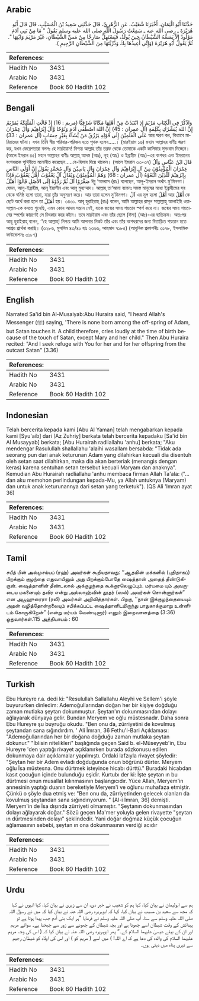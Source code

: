 ## Arabic


<div dir="rtl" lang="ar" style={{fontSize:'larger',backgroundColor:'#f8f9fa',padding:20}}>
حَدَّثَنَا أَبُو الْيَمَانِ، أَخْبَرَنَا شُعَيْبٌ، عَنِ الزُّهْرِيِّ، قَالَ حَدَّثَنِي سَعِيدُ بْنُ الْمُسَيَّبِ، قَالَ قَالَ أَبُو هُرَيْرَةَ ـ رضى الله عنه ـ سَمِعْتُ رَسُولَ اللَّهِ صلى الله عليه وسلم يَقُولُ ‏"‏ مَا مِنْ بَنِي آدَمَ مَوْلُودٌ إِلاَّ يَمَسُّهُ الشَّيْطَانُ حِينَ يُولَدُ، فَيَسْتَهِلُّ صَارِخًا مِنْ مَسِّ الشَّيْطَانِ، غَيْرَ مَرْيَمَ وَابْنِهَا ‏"‏‏.‏ ثُمَّ يَقُولُ أَبُو هُرَيْرَةَ ‏(‏وَإِنِّي أُعِيذُهَا بِكَ وَذُرِّيَّتَهَا مِنَ الشَّيْطَانِ الرَّجِيمِ ‏)‏‏.‏
</div>
<div style={{backgroundColor:'#f8f9fa',padding:20, marginBottom: 10}}><table> <thead> <tr> <th>References:</th> <th></th> </tr> </thead> <tbody><tr><td>Hadith No</td><td>3431</td></tr><tr><td>Arabic No</td><td>3431</td></tr><tr><td>Reference</td><td>Book 60 Hadith 102</td></tr></tbody></table></div>

## Bengali


<div dir="ltr" lang="bn" style={{fontSize:'larger',backgroundColor:'#f8f9fa',padding:20}}>
وَاذْكُرْ فِي الْكِتَابِ مَرْيَمَ إِذِ انْتَبَذَتْ مِنْ أَهْلِهَا مَكَانًا شَرْقِيًّا (مريم : 16) إِذْ قَالَتِ الْمَلٰٓئِكَةُ يٰمَرْيَمُ إِنَّ اللهَ يُبَشِّرُكِ بِكَلِمٰةٍ (آل عمران : 45) إِنَّ اللهَ اصْطَفٰى اٰدَمَ وَنُوْحًا وَّاٰلَ إِبْرَاهِيْمَ وَاٰلَ عِمْرَانَ عَلَى الْعٰلَمِيْنَ إِلَى قَوْلِهِ يَرْزُقُ مَنْ يَّشَآءُ بِغَيْرِ حِسَابٍ (آل عمران : 33) আর স্মরণ কর, কিতাবে মারিয়ামের ঘটনা। যখন তিনি স্বীয় পরিবার-পরিজন হতে পৃথক হলেন.....। (মারইয়াম ১৬) মহান আল্লাহর বাণীঃ স্মরণ কর, যখন ফেরেশতারা বললঃ হে মারইয়াম! নিশ্চয় আল্লাহ তাঁর তরফ থেকে তোমাকে একটি কালিমার সুসংবাদ দিচ্ছেন। (আলে ইমরান ৪৫) মহান আল্লাহর বাণীঃ আল্লাহ্ আদম (আঃ), নূহ (আঃ) ও ইব্রাহীম (আঃ)-এর বংশধর এবং ইমরানের বংশধরকে পৃথিবীতে মনোনীত করেছেন.....বে-হিসাব দিয়ে থাকেন। (আলে ইমরান ৩৩-৩৭) قَالَ ابْنُ عَبَّاسٍ وَآلُ عِمْرَانَ الْمُؤْمِنُوْنَ مِنْ آلِ إِبْرَاهِيْمَ وَآلِ عِمْرَانَ وَآلِ يَاسِيْنَ وَآلِ مُحَمَّدٍ يَقُوْلُ إِنَّ أَوْلَى النَّاسِ بِإِبْرٰهِيْمَ لَلَّذِيْنَ اتَّبَعُوْهُ (آل عمران : 68) وَهُمْ الْمُؤْمِنُوْنَ وَيُقَالُ آلُ يَعْقُوْبَ أَهْلُ يَعْقُوْبَ فَإِذَا صَغَّرُوْا آلَ ثُمَّ رَدُّوْهُ إِلَى الأَصْلِ قَالُوْا أُهَيْلٌ ঈব্নু ‘আব্বাস (রাঃ) বলেছেন, আলু-ইমরান অর্থাৎ মু’মিনগণ। যেমন, আলু-ইব্রাহীম, আলূ ইয়াসীন এবং আলু মুহাম্মাদ। আল্লাহ্ তা‘আলা বলেনঃ সমস্ত মানুষের মধ্যে ইব্রাহীমের সব থেকে ঘনিষ্ঠ হলো তারা, যারা তাঁর অনুসরণ করে। আর তারা হলেন মু’মিনগণ। آلُ এর মূল হলো أَهْلُ আর أَهْلُ কে ছোট অর্থে করা হলে তা أُهَيْلٌ হয়। ৩৪৩১. আবূ হুরাইরাহ্ (রাঃ) বলেন, আমি আল্লাহর রাসূল সাল্লাল্লাহু আলাইহি ওয়াসাল্লাম-কে বলতে শুনেছি, এমন কোন আদম সন্তান নেই, যাকে জন্মের সময় শয়তান স্পর্শ করে না। জন্মের সময় শয়তানের স্পর্শের কারণেই সে চিৎকার করে কাঁদে। তবে মারইয়াম এবং তাঁর ছেলে (ঈসা) (আঃ)-এর ব্যতিক্রম। অতঃপর আবূ হুরাইরাহ্ বলেন, ‘‘হে আল্লাহ্! নিশ্চয় আমি আপনার নিকট তাঁর এবং তাঁর বংশধরদের জন্য বিতাড়িত শয়তান হতে আশ্রয় প্রার্থনা করছি। (৩২৮৬, মুসলিম ৪৩/৪০ হাঃ ২৩৬৬, আহমাদ ৭১৮৫) (আধুনিক প্রকাশনীঃ ৩১৭৮, ইসলামিক ফাউন্ডেশনঃ ৩১৮৭)
</div>
<div style={{backgroundColor:'#f8f9fa',padding:20, marginBottom: 10}}><table> <thead> <tr> <th>References:</th> <th></th> </tr> </thead> <tbody><tr><td>Hadith No</td><td>3431</td></tr><tr><td>Arabic No</td><td>3431</td></tr><tr><td>Reference</td><td>Book 60 Hadith 102</td></tr></tbody></table></div>

## English


<div dir="ltr" lang="en" style={{fontSize:'larger',backgroundColor:'#f8f9fa',padding:20}}>
Narrated Sa'id bin Al-Musaiyab:Abu Huraira said, "I heard Allah's Messenger (ﷺ) saying, 'There is none born among the off-spring of Adam, but Satan touches it. A child therefore, cries loudly at the time of birth because of the touch of Satan, except Mary and her child." Then Abu Huraira recited: "And I seek refuge with You for her and for her offspring from the outcast Satan" (3.36)
</div>
<div style={{backgroundColor:'#f8f9fa',padding:20, marginBottom: 10}}><table> <thead> <tr> <th>References:</th> <th></th> </tr> </thead> <tbody><tr><td>Hadith No</td><td>3431</td></tr><tr><td>Arabic No</td><td>3431</td></tr><tr><td>Reference</td><td>Book 60 Hadith 102</td></tr></tbody></table></div>

## Indonesian


<div dir="ltr" lang="id" style={{fontSize:'larger',backgroundColor:'#f8f9fa',padding:20}}>
Telah bercerita kepada kami [Abu Al Yaman] telah mengabarkan kepada kami [Syu'aib] dari [Az Zuhriy] berkata telah bercerita kepadaku [Sa'id bin Al Musayyab] berkata; [Abu Hurairah radliallahu 'anhu] berkata; "Aku mendengar Rasulullah shallallahu 'alaihi wasallam bersabda: "Tidak ada seorang pun dari anak keturunan Adam yang dilahirkan kecuali dia disentuh oleh setan saat dilahirkan, maka dia akan berteriak (menangis dengan keras) karena sentuhan setan tersebut kecuali Maryam dan anaknya". Kemudian Abu Hurairah radliallahu 'anhu membaca firman Allah Ta'ala: ("…dan aku memohon perlindungan kepada-Mu, ya Allah untuknya (Maryam) dan untuk anak keturunannya dari setan yang terketuk"). (QS Ali 'Imran ayat 36)
</div>
<div style={{backgroundColor:'#f8f9fa',padding:20, marginBottom: 10}}><table> <thead> <tr> <th>References:</th> <th></th> </tr> </thead> <tbody><tr><td>Hadith No</td><td>3431</td></tr><tr><td>Arabic No</td><td>3431</td></tr><tr><td>Reference</td><td>Book 60 Hadith 102</td></tr></tbody></table></div>

## Tamil


<div dir="ltr" lang="ta" style={{fontSize:'larger',backgroundColor:'#f8f9fa',padding:20}}>
சயீத் பின் அல்முசய்யப் (ரஹ்) அவர்கள் கூறியதாவது: ‘‘ஆதமின் மக்களில் (புதிதாகப்) பிறக்கும் குழந்தை எதுவாயினும் அது பிறக்கும்போதே ஷைத்தான் அதைத் தீண்டுகிறான். ஷைத்தானின் தீண்டலால் அக்குழந்தை கூக்குரலெழுப்பும். மர்யமை யும் அவருடைய மகனையும் தவிர என்று அல்லாஹ்வின் தூதர் (ஸல்) அவர்கள் சொன்னார்கள்” என அபூஹுரைரா (ரலி) அவர்கள் அறிவித்தார்கள். பிறகு, ‘‘நான் இக்குழந்தையையும் அதன் வழித்தோன்றலையும் சபிக்கப்பட்ட ஷைத்தானிடமிருந்து பாதுகாக்குமாறு உன்னிடம் கோருகிறேன்” (என்று மர்யம் வேண்டினார்) எனும் இறைவசனத்தை (3:36) ஓதுவார்கள்.115 அத்தியாயம் : 60
</div>
<div style={{backgroundColor:'#f8f9fa',padding:20, marginBottom: 10}}><table> <thead> <tr> <th>References:</th> <th></th> </tr> </thead> <tbody><tr><td>Hadith No</td><td>3431</td></tr><tr><td>Arabic No</td><td>3431</td></tr><tr><td>Reference</td><td>Book 60 Hadith 102</td></tr></tbody></table></div>

## Turkish


<div dir="ltr" lang="tr" style={{fontSize:'larger',backgroundColor:'#f8f9fa',padding:20}}>
Ebu Hureyre r.a. dedi ki: "Resulullah Sallallahu Aleyhi ve Sellem'i şöyle buyururken dinledim: Ademoğullarından doğan her bir kişiye doğduğu zaman mutlaka şeytan dokunmuştur. Şeytan'ın dokunmasından dolayı ağlayarak dünyaya gelir. Bundan Meryem ve oğlu müstesnadır. Daha sonra Ebu Hureyre şu buyruğu okudu. "Ben onu da, zürriyetini de kovulmuş şeytandan sana sığındırdım. ' Ali İmran, 36 Fethu'l-Bari Açıklaması: "Ademoğullarından her bir doğana doğduğu zaman mutlaka şeytan dokunur." "İblisin nitelikleri" başlığında geçen Said b. el-Müseyyeb'in, Ebu Hureyre 'den yaptığı rivayet açıklanırken burada sözkonusu edilen dokunmaya dair açıklamalar yapılmıştı. Ordaki lafzıyla rivayet şöyledir: "Şeytan her bir Adem evladı doğduğunda onun böğrünü dürter. Meryem oğlu İsa müstesna. Onu dürtmek isteyince hicabı dürttü." Buradaki hicabdan kasıt çocuğun içinde bulunduğu eşidir. Kurtubı der ki: İşte şeytan ın bu dürtmesi onun musallat kılınmasının başlangıcıdır. Yüce Allah, Meryem'in annesinin yaptığı duanın bereketiyle Meryem'i ve oğlunu muhafaza etmiştir. Çünkü o şöyle dua etmiş ve: "Ben onu da, zürriyetinden gelecek olanları da kovulmuş şeytandan sana sığındırıyorum. " [Al-i İmran, 36] demişti. Meryem'in de İsa dışında zürriyeti olmamıştır. "Şeytanın dokunmasından dolayı ağlayarak doğar." Sözü geçen Ma'mer yoluyla gelen rivayette "şeytan ın dürtmesinden dolayı" şeklindedir. Yani doğar doğmaz küçük çocuğun ağlamasının sebebi, şeytan ın ona dokunmasının verdiği acıdır
</div>
<div style={{backgroundColor:'#f8f9fa',padding:20, marginBottom: 10}}><table> <thead> <tr> <th>References:</th> <th></th> </tr> </thead> <tbody><tr><td>Hadith No</td><td>3431</td></tr><tr><td>Arabic No</td><td>3431</td></tr><tr><td>Reference</td><td>Book 60 Hadith 102</td></tr></tbody></table></div>

## Urdu


<div dir="rtl" lang="ur" style={{fontSize:'larger',backgroundColor:'#f8f9fa',padding:20}}>
ہم سے ابولیمان نے بیان کیا، کہا ہم کو شعیب نے خبر دی، ان سے زہری نے بیان کیا، کہا انہوں نے کہا کہ مجھ سے سعید بن مسیب نے بیان کیا، کہا کہ ابوہریرہ رضی اللہ عنہ نے بیان کیا کہ میں نے رسول اللہ صلی اللہ علیہ وسلم سے سنا، آپ صلی اللہ علیہ وسلم نے فرمایا ”ہر ایک بنی آدم جب پیدا ہوتا ہے تو پیدائش کے وقت شیطان اسے چھوتا ہے اور بچہ شیطان کے چھونے سے زور سے چیختا ہے۔ سوائے مریم اور ان کے بیٹے عیسیٰ علیہما السلام کے۔“ پھر ابوہریرہ رضی اللہ عنہ نے بیان کیا کہ ( اس کی وجہ مریم علیہما السلام کی والدہ کی دعا ہے کہ اے اللہ! ) میں اسے ( مریم کو ) اور اس کی اولاد کو شیطان رجیم سے تیری پناہ میں دیتی ہوں۔
</div>
<div style={{backgroundColor:'#f8f9fa',padding:20, marginBottom: 10}}><table> <thead> <tr> <th>References:</th> <th></th> </tr> </thead> <tbody><tr><td>Hadith No</td><td>3431</td></tr><tr><td>Arabic No</td><td>3431</td></tr><tr><td>Reference</td><td>Book 60 Hadith 102</td></tr></tbody></table></div>